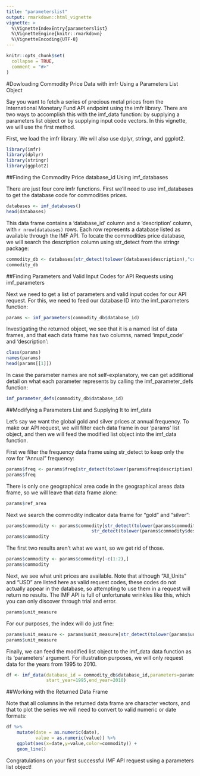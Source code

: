 ```yaml
---
title: "parameterslist"
output: rmarkdown::html_vignette
vignette: >
  %\VignetteIndexEntry{parameterslist}
  %\VignetteEngine{knitr::rmarkdown}
  %\VignetteEncoding{UTF-8}
---
```



```r
knitr::opts_chunk$set(
  collapse = TRUE,
  comment = "#>"
)
```

#Dowloading Commodity Price Data with imfr Using a Parameters List Object

Say you want to fetch a series of precious metal prices from the International Monetary Fund API endpoint using the imfr library. There are two ways to accomplish this with the imf_data function: by supplying a parameters list object or by supplying input code vectors. In this vignette, we will use the first method. 

First, we load the imfr library. We will also use dplyr, stringr, and ggplot2.

```r
library(imfr)
library(dplyr)
library(stringr)
library(ggplot2)
```

##Finding the Commodity Price database_id Using imf_databases

There are just four core imfr functions. First we'll need to use imf_databases to get the database code for commodities prices.

```r
databases <- imf_databases()
head(databases)
```

This data frame contains a 'database_id' column and a 'description' column, with `r nrow(databases)` rows. Each row represents a database listed as available through the IMF API. To locate the commodities price database, we will search the description column using str_detect from the stringr package:

```r
commodity_db <- databases[str_detect(tolower(databases$description),"commodity price"),]
commodity_db
```

##Finding Parameters and Valid Input Codes for API Requests using imf_parameters

Next we need to get a list of parameters and valid input codes for our API request. For this, we need to feed our database ID into the imf_parameters function:

```r
params <- imf_parameters(commodity_db$database_id)
```

Investigating the returned object, we see that it is a named list of data frames, and that each data frame has two columns, named 'imput_code' and 'description':

```r
class(params)
names(params)
head(params[[1]])
```

In case the parameter names are not self-explanatory, we can get additional detail on what each parameter represents by calling the imf_parameter_defs function:

```r
imf_parameter_defs(commodity_db$database_id)
```

##Modifying a Parameters List and Supplying It to imf_data

Let's say we want the global gold and silver prices at annual frequency. To make our API request, we will filter each data frame in our 'params' list object, and then we will feed the modified list object into the imf_data function.

First we filter the frequency data frame using str_detect to keep only the row for "Annual" frequency:

```r
params$freq <- params$freq[str_detect(tolower(params$freq$description),"annual"),]
params$freq
```

There is only one geographical area code in the geographical areas data frame, so we will leave that data frame alone:

```r
params$ref_area
```

Next we search the commodity indicator data frame for "gold" and "silver":

```r
params$commodity <- params$commodity[str_detect(tolower(params$commodity$description),"gold") |
                                str_detect(tolower(params$commodity$description),"silver"),]
params$commodity
```

The first two results aren't what we want, so we get rid of those.

```r
params$commodity <- params$commodity[-c(1:2),]
params$commodity
```

Next, we see what unit prices are available. Note that although "All_Units" and "USD" are listed here as valid request codes, these codes do not actually appear in the database, so attempting to use them in a request will return no results. The IMF API is full of unfortunate wrinkles like this, which you can only discover through trial and error. 

```r
params$unit_measure
```

For our purposes, the index will do just fine:

```r
params$unit_measure <- params$unit_measure[str_detect(tolower(params$unit_measure$description),"index"),]
params$unit_measure
```

Finally, we can feed the modified list object to the imf_data data function as its 'parameters' argument. For illustration purposes, we will only request data for the years from 1995 to 2010.

```r
df <- imf_data(database_id = commodity_db$database_id,parameters=params,
               start_year=1995,end_year=2010)
```

##Working with the Returned Data Frame

Note that all columns in the returned data frame are character vectors, and that to plot the series we will need to convert to valid numeric or date formats:

```r
df %>%
    mutate(date = as.numeric(date),
           value = as.numeric(value)) %>%
    ggplot(aes(x=date,y=value,color=commodity)) +
    geom_line()
```

Congratulations on your first successful IMF API request using a parameters list object!